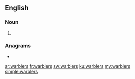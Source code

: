 ==English==

===Noun===
{{head|en|noun plural form}}

# {{plural of|warbler|lang=en}}

===Anagrams===
* {{l|en|brawlers}}

[[ar:warblers]]
[[fr:warblers]]
[[sw:warblers]]
[[ku:warblers]]
[[my:warblers]]
[[simple:warblers]]